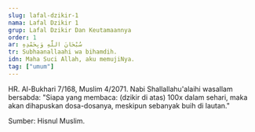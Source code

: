 ```yaml
---
slug: lafal-dzikir-1
nama: Lafal Dzikir 1
grup: Lafal Dzikir Dan Keutamaannya
order: 1
ar: سُبْحَانَ اللَّهِ وَبِحَمْدِهِ
tr: Subhaanallaahi wa bihamdih.
idn: Maha Suci Allah, aku memujiNya.
tag: ["umum"]
---
```


HR. Al-Bukhari 7/168, Muslim 4/2071.
Nabi Shallallahu'alaihi wasallam bersabda: "Siapa yang membaca: (dzikir di atas) 100x dalam sehari, maka akan dihapuskan dosa-dosanya, meskipun sebanyak buih di lautan."


Sumber: Hisnul Muslim.
